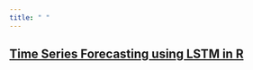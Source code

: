 ```yaml
---
title: " "
---
```






## [Time Series Forecasting using LSTM in R](http://rwanjohi.rbind.io/2018/04/05/time-series-forecasting-using-lstm-in-r/)


